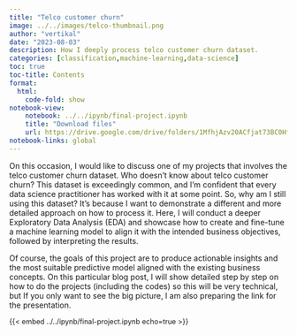 ---
title: "Telco customer churn"
image: ../../images/telco-thumbnail.png
author: "vertikal"
date: "2023-08-03"
description: How I deeply process telco customer churn dataset.
categories: [classification,machine-learning,data-science]
toc: true
toc-title: Contents
format:
  html:
    code-fold: show
notebook-view:
    notebook: ../../ipynb/final-project.ipynb
    title: "Download files"
    url: https://drive.google.com/drive/folders/1MfhjAzv20ACfjat73BC0Hfi4cFgb7Koj?usp=sharing
notebook-links: global
---
On this occasion, I would like to discuss one of my projects that involves the telco customer churn dataset. Who doesn't know about telco customer churn? This dataset is exceedingly common, and I'm confident that every data science practitioner has worked with it at some point. So, why am I still using this dataset? It's because I want to demonstrate a different and more detailed approach on how to process it. Here, I will conduct a deeper Exploratory Data Analysis (EDA) and showcase how to create and fine-tune a machine learning model to align it with the intended business objectives, followed by interpreting the results.

Of course, the goals of this project are to produce actionable insights and the most suitable predictive model aligned with the existing business concepts.
On this particular blog post, I will show detailed  step by step on how to do the projects (including the codes) so this will be very technical, but If you only want to see the big picture, I am also preparing the link for the presentation.

::: {style="font-size: 90%;"}
{{< embed ../../ipynb/final-project.ipynb echo=true >}}
:::

